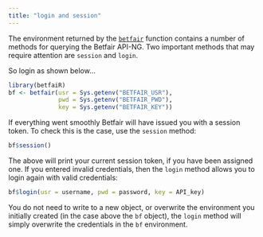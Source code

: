 ```yaml
---
title: "login and session"
---
```


The environment returned by the [`betfair`](betfair.html) function contains a number of methods for querying the Betfair API-NG.  Two important methods that may require attention are `session` and `login`.

So login as shown below...

```r
library(betfaiR)
bf <- betfair(usr = Sys.getenv("BETFAIR_USR"),
              pwd = Sys.getenv("BETFAIR_PWD"),
              key = Sys.getenv("BETFAIR_KEY"))
```

If everything went smoothly Betfair will have issued you with a session token.  To check this is the case, use the `session` method:

```r
bf$session()
```

The above will print your current session token, if you have been assigned one.  If you entered invalid credentials, then the `login` method allows you to login again with valid credentials:

```r
bf$login(usr = username, pwd = password, key = API_key)
```

You do not need to write to a new object, or overwrite the environment you initially created (in the case above the `bf` object), the `login` method will simply overwrite the credentials in the `bf` environment.
